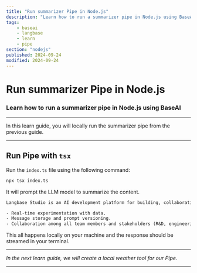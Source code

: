 ```yaml
---
title: "Run summarizer Pipe in Node.js"
description: "Learn how to run a summarizer pipe in Node.js using BaseAI."
tags:
    - baseai
    - langbase
    - learn
    - pipe
section: "nodejs"
published: 2024-09-24
modified: 2024-09-24
---
```


# Run summarizer Pipe in Node.js

### Learn how to run a summarizer pipe in Node.js using BaseAI

---

In this learn guide, you will locally run the summarizer pipe from the previous guide.

---

## Run Pipe with `tsx`

Run the `index.ts` file using the following command:

```bash
npx tsx index.ts
```

It will prompt the LLM model to summarize the content.

```txt
Langbase Studio is an AI development platform for building, collaborating, and deploying AI pipes. Key features include:

- Real-time experimentation with data.
- Message storage and prompt versioning.
- Collaboration among all team members and stakeholders (R&D, engineering, product, marketing).
```

This all happens locally on your machine and the response should be streamed in your terminal.

---

_In the next learn guide, we will create a local weather tool for our Pipe._

---
